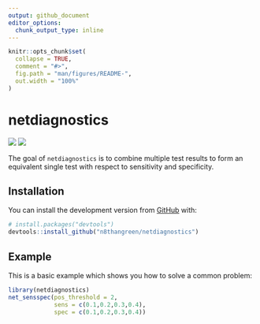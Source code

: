 ```yaml
---
output: github_document
editor_options: 
  chunk_output_type: inline
---
```


<!-- README.md is generated from README.Rmd. Please edit that file -->

```r
knitr::opts_chunk$set(
  collapse = TRUE,
  comment = "#>",
  fig.path = "man/figures/README-",
  out.width = "100%"
)
```


# netdiagnostics

![](badges/lifecycle-experimental-orange.svg) ![](badges/license-MIT-blue.svg)

The goal of `netdiagnostics` is to combine multiple test results to form an equivalent single test with respect to sensitivity and specificity.

## Installation

You can install the development version from [GitHub](https://github.com/n8thangreen/netdiagnostics) with:

``` r
# install.packages("devtools")
devtools::install_github("n8thangreen/netdiagnostics")
```
## Example

This is a basic example which shows you how to solve a common problem:

```r
library(netdiagnostics)
net_sensspec(pos_threshold = 2,
             sens = c(0.1,0.2,0.3,0.4),
             spec = c(0.1,0.2,0.3,0.4))
```

